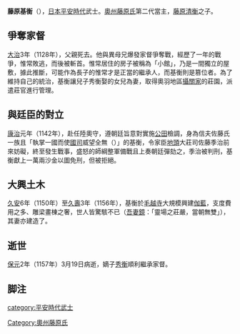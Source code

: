 {{unreferenced|time=2017-02-27T15:26:59+00:00}}
{{基礎情報 武士
| 氏名 = 藤原基衡
| 画像 = Fujiwara no motohira.jpg
| 画像サイズ = 250px
| 画像説明 = [[毛越寺|毛越寺]]所蔵／藤原基衡像（[[江戸時代|江戸時代]]）
| 時代 = [[平安時代|平安時代]]後期
| 生誕 = [[長治_(日本)|長治]]2年（[[1105年|1105年]]）?<ref>生年については諸説あり、[[大治_(日本)|大治]]3年（[[1128年|1128年]]）時点で26歳から27歳との推測もある。この場合、[[康和_(日本)|康和]]4年（[[1102年|1102年]])から翌[[康和_(日本)|康和]]5年（[[1103年|1103年]]）に生まれたとされる。他に[[康和_(日本)|康和]]6年、[[長治_(日本)|長治]]元年（[[1104年|1104年]]）から[[長治_(日本)|長治]]2年（[[1105年|1105年]]）生まれとも推測されている。</ref>
| 死没 = [[保元|保元]]2年[[3月19日_(旧暦)|3月19日]]（[[1157年|1157年]][[4月29日|4月29日]]）<ref>『史料総覧』3編903冊362頁。「藤原清衡系図」（続平泉雑記所載）。なお、翌3年（[[1158年|1158年]]）に没したという説もある。</ref>
| 別名 = 基平、中御館平泉、出羽押領使
| 墓所 = {{tsl|ja|中尊寺金色堂}}
| 官位 = [[出羽國|出羽]][[陸奧國|陸奧]]{{tsl|ja|押領使}}
| 氏族 = [[奥州藤原氏|奥州藤原氏]]
| 父母 = 父：[[藤原清衡|藤原清衡]]<br />母：不詳
| 兄弟   = {{tsl|ja|藤原惟常|惟常}}（家清）、'''[[基衡|基衡]]'''、{{tsl|ja|藤原正衡|正衡}}、{{tsl|ja|藤原清綱|清綱}}、男子、男子<br />{{tsl|ja|佐竹昌義}}室、女子、女子、義妹：''德姬''（岩城則道室）
| 妻   = 繼室?：[[安倍宗任|安倍宗任]]之女
| 子   = 男子、'''[[藤原秀衡|秀衡]]'''、十三秀榮、樋爪俊衡
}}
{{japanese|japanese=藤原 基衡|kana=ふじわら の もとひら|romaji=Fujiwara no Motohira}}
'''藤原基衡'''（{{bd||1105年？|1157年|4月29日|}}），[[日本|日本]][[平安時代|平安時代]]武士。[[奧州藤原氏|奧州藤原氏]]第二代當主，[[藤原清衡|藤原清衡]]之子。

==爭奪家督==
[[大治_(崇德天皇)|大治]]3年（1128年），父親死去。他與異母兄{{tsl|ja|藤原惟常}}爆發家督爭奪戰，經歷了一年的戰爭，惟常敗逃，而後被斬首。惟常居住的房子被稱為「小館」，乃是一間獨立的屋敷，據此推斷，可能作為長子的惟常才是正當的繼承人，而基衡則是篡位者。為了維持自己的統治，基衡讓兒子秀衡娶{{tsl|ja|院近臣}}{{tsl|ja|藤原基成}}的女兒為妻，取得奧羽地區[[攝關家|攝關家]]的莊園，派遣莊官進行管理。

==與廷臣的對立==
[[康治|康治]]元年（1142年），{{tsl|ja|藤原師綱}}赴任陸奧守，遵朝廷旨意對{{tsl|ja|信夫郡}}實施[[公田|公田]]檢調，身為信夫佐藤氏一族且「執掌一國而使[[國司|國司]]威望全無（{{tsl|ja|古事談}}）」的基衡，令家臣[[地頭|地頭]]大莊司佐藤季治前來妨礙，終至發生戰事，盛怒的師綱整軍備戰且上奏朝廷彈劾之，季治被判刑，基衡獻上一萬兩沙金以圖免刑，但被拒絕。

==大興土木==
[[久安|久安]]6年（1150年）至[[久壽|久壽]]3年（1156年），基衡於[[毛越寺|毛越寺]]大規模興建[[伽藍|伽藍]]，支度費用之多、雕梁畫棟之奢，世人皆驚駭不已（[[吾妻鏡|吾妻鏡]]：「靈場之莊嚴，當朝無雙」），其妻亦建造了{{tsl|ja|観自在王院跡|觀自在王院}}。

==逝世==
[[保元|保元]]2年（1157年）3月19日病逝，嫡子[[藤原秀衡|秀衡]]順利繼承家督。



== 脚注 ==
{{Reflist}}

[[category:平安時代武士|category:平安時代武士]]
[[Category:奧州藤原氏|Category:奧州藤原氏]]